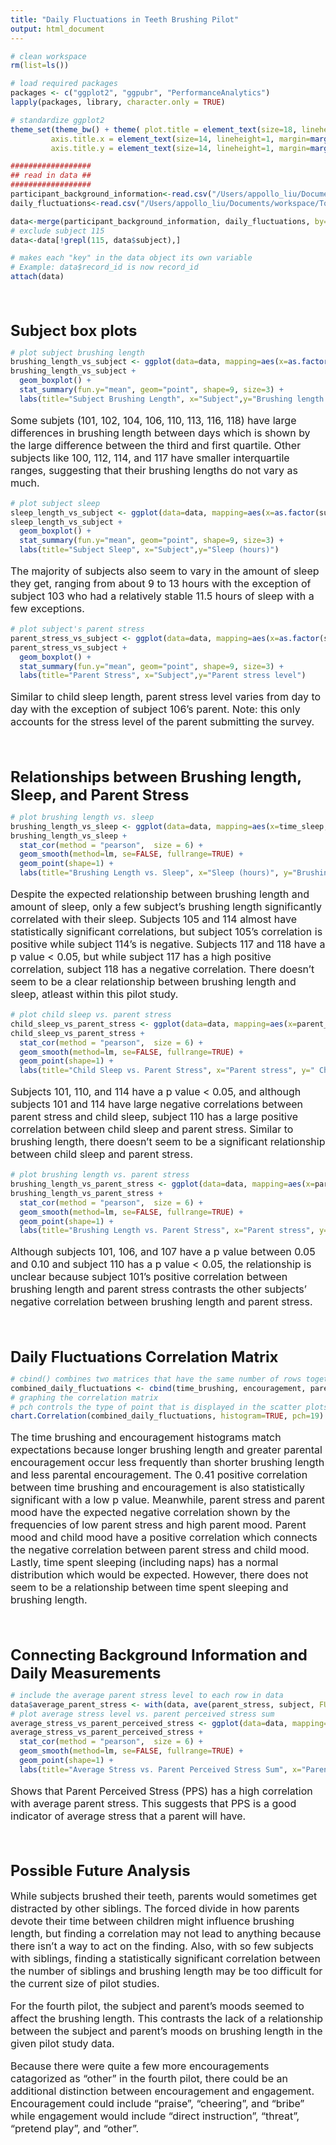 ```yaml
---
title: "Daily Fluctuations in Teeth Brushing Pilot"
output: html_document
---
```


<style type="text/css">
h1 {
  font-size: 36px;
  margin-top: 60px;
  margin-bottom: 30px;
}

h2 {
  font-size: 28px;

}

h3 {
  font-size: 24px;
  padding-top: 30px;
  margin-bottom: 0px;
  text-align: left !important;
}

h4 {
  font-size: 18px;
}

p {
  font-size: 16px;
  text-align: left;
}

h1, h2, h3, h4, h5, h6 {
  text-align: center;
}

.p-text-align-right {
  text-align: right !important;
}

</style>

```r
# clean workspace
rm(list=ls())

# load required packages
packages <- c("ggplot2", "ggpubr", "PerformanceAnalytics")
lapply(packages, library, character.only = TRUE)

# standardize ggplot2
theme_set(theme_bw() + theme( plot.title = element_text(size=18, lineheight=1, margin=margin(b=15, t=30), hjust = 0.5),
         axis.title.x = element_text(size=14, lineheight=1, margin=margin(t=15)),
         axis.title.y = element_text(size=14, lineheight=1, margin=margin(r=15))))

##################
## read in data ##
##################
participant_background_information<-read.csv("/Users/appollo_liu/Documents/workspace/Tooth_Brushing/data/parent_q_clean_n19.csv", header=TRUE)
daily_fluctuations<-read.csv("/Users/appollo_liu/Documents/workspace/Tooth_Brushing/data/pilot_041919_merged_n19.csv", header=TRUE)

data<-merge(participant_background_information, daily_fluctuations, by="subject")
# exclude subject 115
data<-data[!grepl(115, data$subject),]

# makes each "key" in the data object its own variable
# Example: data$record_id is now record_id
attach(data)
```

### Subject box plots

```r
# plot subject brushing length
brushing_length_vs_subject <- ggplot(data=data, mapping=aes(x=as.factor(subject), y=time_brushing))
brushing_length_vs_subject +
  geom_boxplot() +
  stat_summary(fun.y="mean", geom="point", shape=9, size=3) +
  labs(title="Subject Brushing Length", x="Subject",y="Brushing length (seconds)")
```  

<p>
  Some subjets (101, 102, 104, 106, 110, 113, 116, 118) have large differences in brushing length between days which is shown by the large difference between the third and first quartile. Other subjects like 100, 112, 114, and 117 have smaller interquartile ranges, suggesting that their brushing lengths do not vary as much.
</p>

```r
# plot subject sleep
sleep_length_vs_subject <- ggplot(data=data, mapping=aes(x=as.factor(subject), y=time_sleep))
sleep_length_vs_subject +
  geom_boxplot() +
  stat_summary(fun.y="mean", geom="point", shape=9, size=3) +
  labs(title="Subject Sleep", x="Subject",y="Sleep (hours)")
```

<p>
  The majority of subjects also seem to vary in the amount of sleep they get, ranging from about 9 to 13 hours with the exception of subject 103 who had a relatively stable 11.5 hours of sleep with a few exceptions.
</p>

```r
# plot subject's parent stress
parent_stress_vs_subject <- ggplot(data=data, mapping=aes(x=as.factor(subject), y=parent_stress))
parent_stress_vs_subject +
  geom_boxplot() +
  stat_summary(fun.y="mean", geom="point", shape=9, size=3) +
  labs(title="Parent Stress", x="Subject",y="Parent stress level")
```

<p>
  Similar to child sleep length, parent stress level varies from day to day with the exception of subject 106's parent. Note: this only accounts for the stress level of the parent submitting the survey.
</p>

### Relationships between Brushing length, Sleep, and Parent Stress

```r
# plot brushing length vs. sleep
brushing_length_vs_sleep <- ggplot(data=data, mapping=aes(x=time_sleep, y=time_brushing, color=as.factor(subject)))
brushing_length_vs_sleep +
  stat_cor(method = "pearson",  size = 6) +
  geom_smooth(method=lm, se=FALSE, fullrange=TRUE) +
  geom_point(shape=1) +
  labs(title="Brushing Length vs. Sleep", x="Sleep (hours)", y="Brushing length (seconds)", color="Subject")
```

<p>
  Despite the expected relationship between brushing length and amount of sleep, only a few subject's brushing length significantly correlated with their sleep. Subjects 105 and 114 almost have statistically significant correlations, but subject 105's correlation is positive while subject 114's is negative. Subjects 117 and 118 have a p value < 0.05, but while subject 117 has a high positive correlation, subject 118 has a negative correlation. There doesn't seem to be a clear relationship between brushing length and sleep, atleast within this pilot study.
</p>

```r
# plot child sleep vs. parent stress
child_sleep_vs_parent_stress <- ggplot(data=data, mapping=aes(x=parent_stress, y=time_sleep, color=as.factor(subject)))
child_sleep_vs_parent_stress +
  stat_cor(method = "pearson",  size = 6) +
  geom_smooth(method=lm, se=FALSE, fullrange=TRUE) +
  geom_point(shape=1) +
  labs(title="Child Sleep vs. Parent Stress", x="Parent stress", y=" Child sleep (hours)", color="Subject")
```

<p>
  Subjects 101, 110, and 114 have a p value < 0.05, and although subjects 101 and 114 have large negative correlations between parent stress and child sleep, subject 110 has a large positive correlation between child sleep and parent stress. Similar to brushing length, there doesn't seem to be a significant relationship between child sleep and parent stress.
</p>

```r
# plot brushing length vs. parent stress
brushing_length_vs_parent_stress <- ggplot(data=data, mapping=aes(x=parent_stress, y=time_brushing, color=as.factor(subject)))
brushing_length_vs_parent_stress +
  stat_cor(method = "pearson",  size = 6) +
  geom_smooth(method=lm, se=FALSE, fullrange=TRUE) +
  geom_point(shape=1) +
  labs(title="Brushing Length vs. Parent Stress", x="Parent stress", y="Brushing length (seconds)", color="Subject")
```

<p>
  Although subjects 101, 106, and 107 have a p value between 0.05 and 0.10 and subject 110 has a p value < 0.05, the relationship is unclear because subject 101's positive correlation between brushing length and parent stress contrasts the other subjects' negative correlation between brushing length and parent stress.
</p>

### Daily Fluctuations Correlation Matrix

```r
# cbind() combines two matrices that have the same number of rows together
combined_daily_fluctuations <- cbind(time_brushing, encouragement, parent_stress, parent_mood, child_mood, time_sleep, time_sleep_nonap)
# graphing the correlation matrix
# pch controls the type of point that is displayed in the scatter plots
chart.Correlation(combined_daily_fluctuations, histogram=TRUE, pch=19)
```

<p>
  The time brushing and encouragement histograms match expectations because longer brushing length and greater parental encouragement occur less frequently than shorter brushing length and less parental encouragement. The 0.41 positive correlation between time brushing and encouragement is also statistically significant with a low p value. Meanwhile, parent stress and parent mood have the expected negative correlation shown by the frequencies of low parent stress and high parent mood. Parent mood and child mood have a positive correlation which connects the negative correlation between parent stress and child mood. Lastly, time spent sleeping (including naps) has a normal distribution which would be expected. However, there does not seem to be a relationship between time spent sleeping and brushing length.
</p>

### Connecting Background Information and Daily Measurements

```r
# include the average parent stress level to each row in data
data$average_parent_stress <- with(data, ave(parent_stress, subject, FUN=function(x) mean(x, na.rm=TRUE)))
# plot average stress level vs. parent perceived stress sum
average_stress_vs_parent_perceived_stress <- ggplot(data=data, mapping=aes(x=pss_sum, y=average_parent_stress))
average_stress_vs_parent_perceived_stress +
  stat_cor(method = "pearson",  size = 6) +
  geom_smooth(method=lm, se=FALSE, fullrange=TRUE) +
  geom_point(shape=1) +
  labs(title="Average Stress vs. Parent Perceived Stress Sum", x="Parent perceived stress sum", y="Average stress")
```

<p>
  Shows that Parent Perceived Stress (PPS) has a high correlation with average parent stress. This suggests that PPS is a good indicator of average stress that a parent will have.
</p>

### Possible Future Analysis

<p>
  While subjects brushed their teeth, parents would sometimes get distracted by other siblings. The forced divide in how parents devote their time between children might influence brushing length, but finding a correlation may not lead to anything because there isn't a way to act on the finding. Also, with so few subjects with siblings, finding a statistically significant correlation between the number of siblings and brushing length may be too difficult for the current size of pilot studies.
</p>

<p>
  For the fourth pilot, the subject and parent's moods seemed to affect the brushing length. This contrasts the lack of a relationship between the subject and parent's moods on brushing length in the given pilot study data. 
</p>

<p>
  Because there were quite a few more encouragements catagorized as "other" in the fourth pilot, there could be an additional distinction between encouragement and engagement. Encouragement could include "praise", "cheering", and "bribe" while engagement would include "direct instruction", "threat", "pretend play", and "other". 
</p>
<div style="height:60px;">
</div>